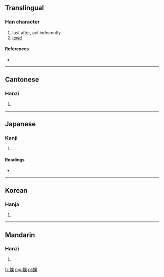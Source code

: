 ==Translingual==

===Han character===
{{Han char|rn=38|rad=女|as=09|sn=12|four=4449<sub>1</sub>|canj=女心廿木 (VPTD)}}

# lust after, act indecently
# [[lewd]]

====References====
* {{Han ref|kx=0267.190|dkj=06524|dj=0534.180|hdz=21063.150|uh=5A9F|ud=23199|bh=D8B7|bd=55479}}

----

==Cantonese==

===Hanzi===
{{yue-hanzi|jyut=|y=sit3}}

# {{defn|lang=yue|sort=女09}}

----

==Japanese==

===Kanji===
{{ja-kanji|grade=|rs=女09}}

# {{defn|lang=ja|sort=女09}}

====Readings====
* {{ja-readings|on=[[せつ]] (setsu), [[せち]] (sechi)|kun=[[けがす]] (kegasu), [[けがれる]] (kegareru), [[なれる]] (nareru), [[あなどる]] (anadoru)}}

----

==Korean==

===Hanja===
{{ko-hanja|hangeul=설|rv=seol|mr=sŏl}}

# {{defn|lang=ko|sort=女09}}

----

==Mandarin==

===Hanzi===
{{cmn-hanzi|pin=[[duò]] ([[duo4]]), [[xiè]] ([[xie4]])|wg=to<sup>4</sup>, hsieh<sup>4</sup>}}

# {{defn|lang=cmn|sort=女09}}

[[fr:媟]]
[[mg:媟]]
[[pl:媟]]